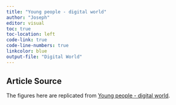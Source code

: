 ```yaml
---
title: "Young people - digital world"
author: "Joseph"
editor: visual
toc: true
toc-location: left
code-link: true
code-line-numbers: true
linkcolor: blue
output-file: "Digital World"
---
```


## Article Source

The figures here are replicated from [Young people - digital world](https://ec.europa.eu/eurostat/statistics-explained/index.php?title=Young_people_-_digital_world).\

